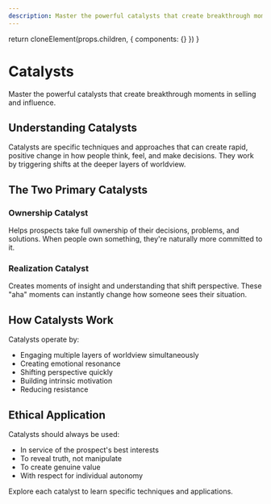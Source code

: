 ```yaml
---
description: Master the powerful catalysts that create breakthrough moments in selling and influence.
---
```



  return cloneElement(props.children, {
    components: {}
  })
}

# Catalysts

Master the powerful catalysts that create breakthrough moments in selling and influence.

## Understanding Catalysts

Catalysts are specific techniques and approaches that can create rapid, positive change in how people think, feel, and make decisions. They work by triggering shifts at the deeper layers of worldview.

## The Two Primary Catalysts

### Ownership Catalyst
Helps prospects take full ownership of their decisions, problems, and solutions. When people own something, they're naturally more committed to it.

### Realization Catalyst
Creates moments of insight and understanding that shift perspective. These "aha" moments can instantly change how someone sees their situation.

## How Catalysts Work

Catalysts operate by:
- Engaging multiple layers of worldview simultaneously
- Creating emotional resonance
- Shifting perspective quickly
- Building intrinsic motivation
- Reducing resistance

## Ethical Application

Catalysts should always be used:
- In service of the prospect's best interests
- To reveal truth, not manipulate
- To create genuine value
- With respect for individual autonomy

Explore each catalyst to learn specific techniques and applications.
